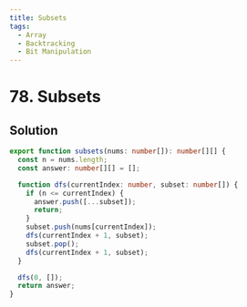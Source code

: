 ```yaml
---
title: Subsets
tags:
  - Array
  - Backtracking
  - Bit Manipulation
---
```


# 78. Subsets

<Badges>
  <LevelBadge level="medium" />
  <TopicBadge name="Array" slug="array" />
  <TopicBadge name="Backtracking" slug="backtracking" />
  <TopicBadge name="Bit Manipulation" slug="bit-manipulation" />
</Badges>

## Solution

```typescript filename="solution.ts" copy
export function subsets(nums: number[]): number[][] {
  const n = nums.length;
  const answer: number[][] = [];

  function dfs(currentIndex: number, subset: number[]) {
    if (n <= currentIndex) {
      answer.push([...subset]);
      return;
    }
    subset.push(nums[currentIndex]);
    dfs(currentIndex + 1, subset);
    subset.pop();
    dfs(currentIndex + 1, subset);
  }

  dfs(0, []);
  return answer;
}
```

<ProblemLink codingSite="leetcode" href="https://leetcode.com/problems/subsets" title="Subsets" />
